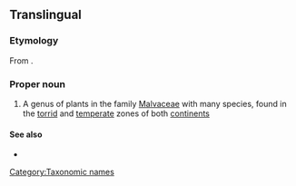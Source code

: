 ==Translingual==
{{wikipedia}}

===Etymology===
From {{etyl|ar|mul}} {{term|ابو طيلون|sc=Arab|tr=’abū ṭīlūn}}.

===Proper noun===
{{infl|mul|proper noun}}

# {{botany|lang=mul}} A genus of plants in the family [[Malvaceae]] with many species, found in the [[torrid]] and [[temperate]] zones of both [[continents]]

====See also====
*{{specieslite}}

[[Category:Taxonomic names]]